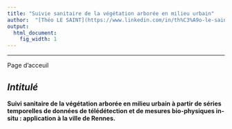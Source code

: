 ```yaml
---
title: "Suivie sanitaire de la végétation arborée en milieu urbain"
author:  "[Théo LE SAINT](https://www.linkedin.com/in/th%C3%A9o-le-saint/) - [LETG-Rennes](https://letg.cnrs.fr/)"
output:
  html_document:
    fig_width: 1
---
```


----

Page d'acceuil

*Intitulé*
----
**Suivi sanitaire de la végétation arborée en milieu urbain à partir de séries temporelles de données de télédétection et de mesures bio-physiques in-situ : application à la ville de Rennes.**